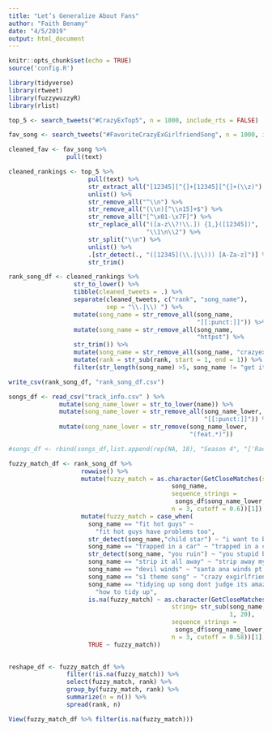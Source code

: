 ```yaml
---
title: "Let’s Generalize About Fans"
author: "Faith Benamy"
date: "4/5/2019"
output: html_document
---
```


```r
knitr::opts_chunk$set(echo = TRUE)
source('config.R')
```

```r
library(tidyverse)
library(rtweet)
library(fuzzywuzzyR) 
library(rlist)
```

```r
top_5 <- search_tweets("#CrazyExTop5", n = 1000, include_rts = FALSE) 
``` 

```r
fav_song <- search_tweets("#FavoriteCrazyExGirlfriendSong", n = 1000, include_rt = FALSE)
```
```r
cleaned_fav <- fav_song %>% 
                pull(text) 
```

```r
cleaned_rankings <- top_5 %>% 
                      pull(text) %>%
                      str_extract_all("[12345][^{]+[12345][^{]+(\\z)") %>%
                      unlist() %>% 
                      str_remove_all("^\\n") %>% 
                      str_remove_all("(\\n)[^\\n15]+$") %>% 
                      str_remove_all("[^\x01-\x7F]") %>%
                      str_replace_all("([a-z\\?!\\.]) {1,}([12345])",
                                      "\\1\n\\2") %>%
                      str_split("\\n") %>% 
                      unlist() %>%
                      .[str_detect(., "([12345](\\.|\\))) [A-Za-z]")] %>% 
                      str_trim()
```

```r
rank_song_df <- cleaned_rankings %>% 
                  str_to_lower() %>% 
                  tibble(cleaned_tweets = .) %>% 
                  separate(cleaned_tweets, c("rank", "song_name"), 
                           sep = "\\.|\\) ") %>%
                  mutate(song_name = str_remove_all(song_name,
                                                    "[[:punct:]]")) %>% 
                  mutate(song_name = str_remove_all(song_name, 
                                                    "httpst") %>% 
                  str_trim()) %>% 
                  mutate(song_name = str_remove_all(song_name, "crazyextop5")) %>% 
                  mutate(rank = str_sub(rank, start = 1, end = 1)) %>% 
                  filter(str_length(song_name) >5, song_name != "get it trending youths", str_detect(song_name," "))

write_csv(rank_song_df, "rank_song_df.csv")
```

```r
songs_df <- read_csv("track_info.csv" ) %>%  
              mutate(song_name_lower = str_to_lower(name)) %>% 
              mutate(song_name_lower = str_remove_all(song_name_lower,
                                                      "[[:punct:]]")) %>% 
              mutate(song_name_lower = str_remove(song_name_lower,
                                                  "(feat.*)"))

#songs_df <- rbind(songs_df,list.append(rep(NA, 18), "Season 4", "['Rachel Bloom']", "eleven o'clock"))

```

```r
fuzzy_match_df <- rank_song_df %>% 
                    rowwise() %>% 
                    mutate(fuzzy_match = as.character(GetCloseMatches(string =
                                             song_name,
                                             sequence_strings =
                                              songs_df$song_name_lower,
                                             n = 3, cutoff = 0.6))[1]) %>%
                    mutate(fuzzy_match = case_when(
                      song_name == "fit hot guys" ~ 
                        "fit hot guys have problems too", 
                      str_detect(song_name,"child star") ~ "i want to be a child star",
                      song_name == "trapped in a car" ~ "trapped in a car with someone you dont want to be trapped in a car with", 
                      str_detect(song_name, "you ruin") ~ "you stupid bitch",
                      song_name == "strip it all away" ~ "strip away my strip away my conscience", 
                      song_name == "devil winds" ~ "santa ana winds pt 15", 
                      song_name == "s1 theme song" ~ "crazy exgirlfriend theme",  
                      song_name == "tidying up song dont judge its amazing" ~
                        "how to tidy up",
                      is.na(fuzzy_match) ~ as.character(GetCloseMatches(
                                             string= str_sub(song_name, 
                                                             1, 20),
                                             sequence_strings =
                                              songs_df$song_name_lower,
                                             n = 3, cutoff = 0.58))[1],
                      TRUE ~ fuzzy_match))
                             
```


```r
reshape_df <- fuzzy_match_df %>%
                filter(!is.na(fuzzy_match)) %>% 
                select(fuzzy_match, rank) %>% 
                group_by(fuzzy_match, rank) %>%
                summarize(n = n()) %>%
                spread(rank, n)
```

```r
View(fuzzy_match_df %>% filter(is.na(fuzzy_match)))
```

